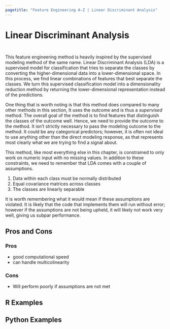 ```yaml
---
pagetitle: "Feature Engineering A-Z | Linear Discriminant Analysis"
---
```


# Linear Discriminant Analysis {#sec-too-many-lda}

::: {style="visibility: hidden; height: 0px;"}
## Linear Discriminant Analysis
:::

This feature engineering method is heavily inspired by the supervised modeling method of the same name.
Linear Discriminant Analysis (LDA) is a supervised model for classification
that tries to separate the classes by converting the higher-dimensional data into a lower-dimensional space.
In this process, we find linear combinations of features that best separate the classes.
We turn this supervised classification model into a dimensionality reduction method by returning the lower-dimensional representation instead of the predictions.

One thing that is worth noting is that this method does compared to many other methods in this section,
It uses the outcome and is thus a *supervised* method.
The overall goal of the method is to find features that distinguish the classes of the outcome well.
Hence, we need to provide the outcome to the method.
It isn't strictly necessary to pass the modeling outcome to the method.
It could be any categorical predictors;
however, it is often not ideal to use anything other than the direct modeling response,
as that represents most clearly what we are trying to find a signal about.

This method, like most everything else in this chapter, 
is constrained to only work on numeric input with no missing values.
In addition to these constraints, 
we need to remember that LDA comes with a couple of assumptions.

1. Data within each class must be normally distributed
2. Equal covariance matrices across classes
3. The classes are linearly separable

It is worth remembering what it would mean if these assumptions are violated.
It is likely that the code that implements them will run without error;
however if the assumptions are not being upheld, it will likely not work very well,
giving us subpar performance.


## Pros and Cons

### Pros

- good computational speed
- can handle multicolinearity 

### Cons

- Will perform poorly if assumptions are not met

## R Examples

## Python Examples
